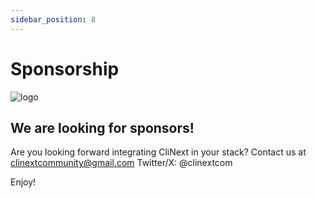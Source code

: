 ```yaml
---
sidebar_position: 8
---
```




# Sponsorship

![logo](/img/icon.svg)

## We are looking for sponsors!
Are you looking forward integrating CliNext in your stack? 
Contact us at clinextcommunity@gmail.com
Twitter/X: @clinextcom

Enjoy!
